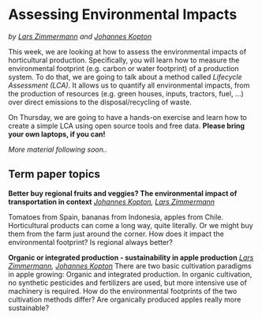 # Assessing Environmental Impacts
*by [Lars Zimmermann](http://www.hortibonn.de/author/lars-zimmermann/) and [Johannes Kopton](http://www.hortibonn.de/author/johannes-kopton/)*

This week, we are looking at how to assess the environmental impacts of horticultural production. Specifically, you will learn how to measure the environmental footprint (e.g. carbon or water footprint) of a production system. To do that, we are going to talk about a method called *Lifecycle Assessment (LCA)*. It allows us to quantify all environmental impacts, from the production of resources (e.g. green houses, inputs, tractors, fuel, ...) over direct emissions to the disposal/recycling of waste.

On Thursday, we are going to have a hands-on exercise and learn how to create a simple LCA using open source tools and free data. **Please bring your own laptops, if you can!**

*More material following soon..*

## Term paper topics

**Better buy regional fruits and veggies? The environmental impact of transportation in context**
*[Johannes Kopton](http://www.hortibonn.de/author/johannes-kopton/), [Lars Zimmermann](http://www.hortibonn.de/author/lars-zimmermann/)*

Tomatoes from Spain, bananas from Indonesia, apples from Chile. Horticultural products can come a long way, quite literally. Or we might buy them from the farm just around the corner. How does it impact the environmental footprint? Is regional always better?

**Organic or integrated production - sustainability in apple production**
*[Lars Zimmermann](http://www.hortibonn.de/author/lars-zimmermann/), [Johannes Kopton](http://www.hortibonn.de/author/johannes-kopton/)*
There are two basic cultivation paradigms in apple growing: Organic and integrated production. In organic cultivation, no synthetic pesticides and fertilizers are used, but more intensive use of machinery is required. How do the environmental footprints of the two cultivation methods differ? Are organically produced apples really more sustainable?
